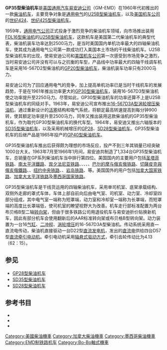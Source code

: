 {{noteTA
|G1 = Railway
}}
{{Infobox Locomotive
| name = GP35
| image = BNSF 2577 EMD GP35.jpg
| caption = {{tsl|en|BNSF Railway|BNSF铁路}}的GP35型柴油机车
| type = [[柴油机车|柴油机车]]
| origin = {{USA}}、{{CAN}}
| designer = 
| builder = [[通用汽车|GM]]-[[易安迪|EMD]]、[[通用汽车柴油|GMD]]
| buildmodel = 
| serialnumber = 
| builddate  = 1963年—1966年
| totalproduction  = 1,334台
| user = 
| aarwheels = B-B
| uicclass = [[Bo'Bo'|Bo'Bo']]
| gauge = 1,435毫米
| bogies = 
| wheeldiameter = 1,016毫米（40英寸）
| axleload = 
| wheelbase =
| minimumcurve = 
| length = 17,120毫米（56英尺2英寸）
| width = 3,150毫米（10英尺4英寸）
| height = 4,648毫米（15英尺3英寸）
| framesize = 
| weight = 118公吨（260,000磅）
| fueltype = 
| fuelcap = 
| lubecap = 
| coolantcap = 
| watercap = 
| sandcap = 
| enginetype =  [[易安迪567系列柴油机|EMD 16-567D3A]]
| enginepower = 2,500马力
| transmission = 直—直流电
| generator =  GM D22
| tractionmotors = GM D57
| topspeed = 105公里/小时（65英里/小时）
| sustainedspeed = 15公里/小时（9.3英里/小时）
| poweroutput = 
| tractiveeffort = 269千牛（60,500磅，起动）<br />222千牛（50,000磅，持续）
| locobrakes = [[空气制动|空气制动]]、[[电阻制动|电阻制动]]
| locobrakepower = 
| locobrakeforce = 
| trainbrakes = 
| safety = 
| notes =
}}
'''GP35型柴油机车'''是[[美国|美国]][[通用汽车|通用汽车]][[易安迪|易安迪公司]]（GM-EMD）在1960年代初推出的一款[[柴油机车|柴油机车]]，主要竞争对象是[[通用电气|通用电气]]的[[U25B型柴油机车|U25B型柴油机车]]，以及[[美国机车公司|美国机车公司]]的[[世纪424型柴油机车|世纪424]]、[[世纪425型柴油机车|世纪425型柴油机车]]。

1959年，[[通用电气|通用电气公司]]正式投身于激烈竞争的柴油机车领域，向市场推出装用[[通用电气7FDL系列柴油机|FDL16型柴油机]]的[[U25B型柴油机车|U25B型柴油机车]]，这款机车是美国第二代柴油机车的典型代表，柴油机装车功率达到2500马力，是当时美国国内单机功率最大的四轴柴油机车，使其成为通用电气公司第一款成功打入美国本土市场的干线柴油机车。U25B型柴油机车的出现，使易安迪公司和[[美国机车公司|美国机车公司]]第一次感受到市场竞争之激烈，当时易安迪公司并没有可以与之抗衡的车型，产品线中功率最大的四轴干线调车机车是采用16-567D2型柴油机的[[GP20型柴油机车|GP20型柴油机车]]，柴油机装车功率只有2000马力。

易安迪公司为了回应通用电气的竞争，加上提高单机功率已是当时干线机车的发展趋势，于是在1961年推出功率更大的[[GP30型柴油机车|GP30型柴油机车]]，装用16-567D3型柴油机使之功率提升至2250马力。尽管如此，GP30型柴油机车的功率还算不上是U25B型柴油机车的同级对手。1963年，易安迪公司宣布推出[[易安迪567系列柴油机|16-567D3A型]][[渦輪增壓器|涡轮增压]][[柴油引擎|柴油机]]，通过重新设计的[[活塞|活塞]]结构和吸气系统，将额定最高转速提高到每分钟900转，使其额定功率提升至2500马力，同年又推出装用这款柴油机的GP35型柴油机车，作为取代GP30型柴油机车的换代车型。1964年，易安迪又推出六轴版本的[[SD35型柴油机车|SD35型柴油机车]]，以及采用机械增压的[[GP28型柴油机车|GP28]]、[[SD28型柴油机车|SD28型柴油机车]]。GP35型柴油机车的后继产品是1965年投产的[[GP40型柴油机车|GP40型柴油机车]]。

GP35型柴油机车推出后获得颇为理想的市场反应，投产不到三年其销量已经突破1000台大关。1963年7月至1966年1月间，易安迪共制造了1,334台GP35型柴油机车，总销量在GP系列柴油机车当中排行第四位。美国国内的主要用户包括[[艾奇遜，托皮卡和聖塔菲鐵路|圣塔菲铁路]]、[[南太平洋鐵路|南太平洋鐵路]]、[[賓夕法尼亞鐵路|宾夕法尼亚铁路]]、{{tsl|en|Southern Railway (U.S.)|南方铁路 (美国)|南方铁路}}、{{tsl|en|Norfolk and Western Railway|诺福克和西方铁路}}、{{tsl|en|Gulf, Mobile and Ohio Railroad|海湾、莫比尔和俄亥俄铁路}}、{{tsl|en|Missouri Pacific Railroad|密苏里太平洋铁路}}、[[巴尔的摩与俄亥俄铁路|巴尔的摩与俄亥俄铁路]]、[[切薩皮克與俄亥俄鐵路|切薩皮克與俄亥俄鐵路]]、{{tsl|en|Erie Lackawanna Railway|伊利拉克瓦纳铁路}}、[[紐約中央鐵路|纽约中央铁路]]、{{tsl|en|Reading Company|雷丁铁路}}、[[芝加哥、岩島和太平洋鐵路|岩岛铁路]]、{{tsl|en|Louisville and Nashville Railroad|路易斯维尔和纳什维尔铁路}}等。美国国外的用户包括[[加拿大國家鐵路|加拿大国家铁路]]、[[加拿大太平洋鐵路|加拿大太平洋铁路]]及[[墨西哥國家鐵路|墨西哥国家铁路]]。

GP35型柴油机车是干线货运用的四轴柴油机车，采用单司机室、底架承载结构、双侧外走廊的罩式车体，车体上部自前向后由电气室、司机室、动力室、冷却室四部分组成，其中电气室一端称为短罩端，动力室和冷却室一端称为长罩端，而短罩端的高度比长罩端低，使司机室的瞭望视野大为改善。机车走行部标准配置为两台布贝格B型二轴[[转向架|转向架]]，但由于很多铁路公司用退役机车与易安迪折价贴换新机车，因此有部分机车会使用翻新后的AAR标准转向架或布贝格B型转向架。动力装置为一台16[[气缸|气缸]]、[[二冲程|二冲程]]、[[渦輪增壓器|涡轮增压]]的16-567D3A型柴油机。传动系统采用直—直流电传动，柴油机直接驱动一台D22型[[直流發電機|直流发电机]]，发出的[[直流电|直流电]]供给四台D57型[[直流电动机|直流]][[牽引電動機|牵引电动机]]。牵引电动机采用[[轴悬式驱动方式|轴悬式驱动方式]]，牵引齿轮传动比为4.13（62：15）。

== 参见 ==
*[[GP28型柴油机车|GP28型柴油机车]]
*[[SD35型柴油机车|SD35型柴油机车]]
*[[SD28型柴油机车|SD28型柴油机车]]

== 参考书目 ==
* {{cite book | last = Solomon | first = Brian | authorlink = | year = 2000 | title = ''The American Diesel Locomotive'' | url = https://archive.org/details/americandiesello0000solo | location = Osceola, WI, USA | publisher = MBI Publishing | page = | isbn = 0760306664 }}
* {{cite book | last = Solomon | first = Brian | authorlink = | year = 2006 | title = ''EMD Locomotives'' | url = https://archive.org/details/emdlocomotives0000solo | location = St. Paul, MN, USA | publisher = Voyageur Press | page = | isbn = 9780760323960 }}
* {{cite book | last = Solomon | first = Brian | authorlink = | year = 2012 | title = ''North American Locomotives: A Railroad-by-Railroad Photohistory'' | location = Minneapolis, MN, USA | publisher = Voyageur Press | page =  | isbn = 9780760343708 }}

{{易安迪柴油機車}}
{{Portal bar|鐵路}}

{{DEFAULTSORT:GP35}}
[[Category:美國柴油機車|Category:美國柴油機車]]
[[Category:加拿大柴油機車|Category:加拿大柴油機車]]
[[Category:墨西哥柴油機車|Category:墨西哥柴油機車]]
[[Category:EMD制铁路机车|Category:EMD制铁路机车]]
[[Category:Bo-Bo軸式機車|Category:Bo-Bo軸式機車]]